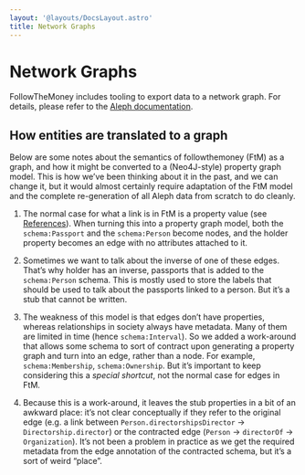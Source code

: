 ```yaml
---
layout: '@layouts/DocsLayout.astro'
title: Network Graphs
---
```


# Network Graphs

FollowTheMoney includes tooling to export data to a network graph. For details, please refer to the [Aleph documentation](https://docs.aleph.occrp.org/developers/followthemoney/ftm#exporting-data-to-a-network-graph).

## How entities are translated to a graph

Below are some notes about the semantics of followthemoney (FtM) as a graph, and how it might be converted to a (Neo4J-style) property graph model. This is how we’ve been thinking about it in the past, and we can change it, but it would almost certainly require adaptation of the FtM model and the complete re-generation of all Aleph data from scratch to do cleanly.

1. The normal case for what a link is in FtM is a property value (see [References](/docs#references)). When turning this into a property graph model, both the `schema:Passport` and the `schema:Person` become nodes, and the holder property becomes an edge with no attributes attached to it.

2. Sometimes we want to talk about the inverse of one of these edges. That’s why holder has an inverse, passports that is added to the `schema:Person` schema. This is mostly used to store the labels that should be used to talk about the passports linked to a person. But it’s a stub that cannot be written.

3. The weakness of this model is that edges don’t have properties, whereas relationships in society always have metadata. Many of them are limited in time (hence `schema:Interval`). So we added a work-around that allows some schema to sort of contract upon generating a property graph and turn into an edge, rather than a node. For example, `schema:Membership`, `schema:Ownership`. But it’s important to keep considering this a _special shortcut_, not the normal case for edges in FtM.

4. Because this is a work-around, it leaves the stub properties in a bit of an awkward place: it’s not clear conceptually if they refer to the original edge (e.g. a link between `Person.directorshipsDirector` → `Directorship.director`) or the contracted edge (`Person` → `directorOf` → `Organization`). It’s not been a problem in practice as we get the required metadata from the edge annotation of the contracted schema, but it’s a sort of weird “place”.
